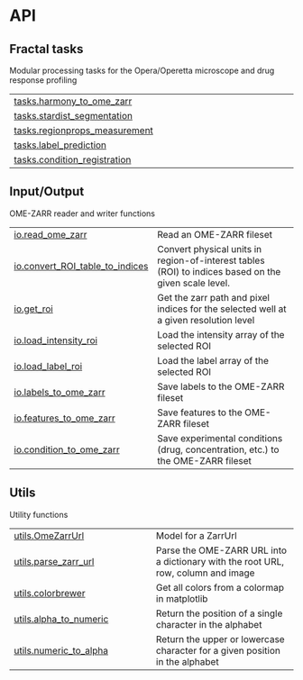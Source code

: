# API {.doc .doc-index}

## Fractal tasks

Modular processing tasks for the Opera/Operetta microscope and drug response profiling

| | |
| --- | --- |
| [tasks.harmony_to_ome_zarr](tasks.harmony_to_ome_zarr.qmd#operetta_compose.tasks.harmony_to_ome_zarr) |  |
| [tasks.stardist_segmentation](tasks.stardist_segmentation.qmd#operetta_compose.tasks.stardist_segmentation) |  |
| [tasks.regionprops_measurement](tasks.regionprops_measurement.qmd#operetta_compose.tasks.regionprops_measurement) |  |
| [tasks.label_prediction](tasks.label_prediction.qmd#operetta_compose.tasks.label_prediction) |  |
| [tasks.condition_registration](tasks.condition_registration.qmd#operetta_compose.tasks.condition_registration) |  |

## Input/Output

OME-ZARR reader and writer functions

| | |
| --- | --- |
| [io.read_ome_zarr](io.read_ome_zarr.qmd#operetta_compose.io.read_ome_zarr) | Read an OME-ZARR fileset |
| [io.convert_ROI_table_to_indices](io.convert_ROI_table_to_indices.qmd#operetta_compose.io.convert_ROI_table_to_indices) | Convert physical units in region-of-interest tables (ROI) to indices based on the given scale level. |
| [io.get_roi](io.get_roi.qmd#operetta_compose.io.get_roi) | Get the zarr path and pixel indices for the selected well at a given resolution level |
| [io.load_intensity_roi](io.load_intensity_roi.qmd#operetta_compose.io.load_intensity_roi) | Load the intensity array of the selected ROI |
| [io.load_label_roi](io.load_label_roi.qmd#operetta_compose.io.load_label_roi) | Load the label array of the selected ROI |
| [io.labels_to_ome_zarr](io.labels_to_ome_zarr.qmd#operetta_compose.io.labels_to_ome_zarr) | Save labels to the OME-ZARR fileset |
| [io.features_to_ome_zarr](io.features_to_ome_zarr.qmd#operetta_compose.io.features_to_ome_zarr) | Save features to the OME-ZARR fileset |
| [io.condition_to_ome_zarr](io.condition_to_ome_zarr.qmd#operetta_compose.io.condition_to_ome_zarr) | Save experimental conditions (drug, concentration, etc.) to the OME-ZARR fileset |

## Utils

Utility functions

| | |
| --- | --- |
| [utils.OmeZarrUrl](utils.OmeZarrUrl.qmd#operetta_compose.utils.OmeZarrUrl) | Model for a ZarrUrl |
| [utils.parse_zarr_url](utils.parse_zarr_url.qmd#operetta_compose.utils.parse_zarr_url) | Parse the OME-ZARR URL into a dictionary with the root URL, row, column and image |
| [utils.colorbrewer](utils.colorbrewer.qmd#operetta_compose.utils.colorbrewer) | Get all colors from a colormap in matplotlib |
| [utils.alpha_to_numeric](utils.alpha_to_numeric.qmd#operetta_compose.utils.alpha_to_numeric) | Return the position of a single character in the alphabet |
| [utils.numeric_to_alpha](utils.numeric_to_alpha.qmd#operetta_compose.utils.numeric_to_alpha) | Return the upper or lowercase character for a given position in the alphabet |
